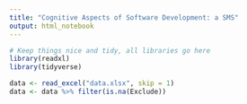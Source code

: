 ```yaml
---
title: "Cognitive Aspects of Software Development: a SMS"
output: html_notebook
---
```


```r
# Keep things nice and tidy, all libraries go here
library(readxl)
library(tidyverse)
```
```r
data <- read_excel("data.xlsx", skip = 1)
data <- data %>% filter(is.na(Exclude))
```



